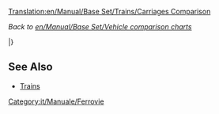 [[Translation:en/Manual/Base Set/Trains/Carriages Comparison]]
{{it/Traduzione}}

''Back to [[en/Manual/Base Set/Vehicle comparison charts]]''{{en/-right}}

{{en/Manual/Base Set/Trains/TrainCarriageHeader}}

{{en/Manual/Base Set/Trains/TrainCarriageRow|climate=TSR_
|name=[[en/Manual/Base Set/Trains/Armoured Van]]
|costGBP=1,494
|costUSD=2,988
|weightEmpty=30
|weightRail=32
|weightMonoRail=33 
|weightMagLev=33
|cargoType=valuables/gold/diamonds
|capacityRail=20 bags
|capacityMonoRail=25 bags
|capacityMagLev=27 bags
}}

{{en/Manual/Base Set/Trains/TrainCarriageRow|
___Y|[[en/Manual/Base Set/Trains/Battery Truck]]|1,148|2,296|18|23|24|25|batteries|22|27|29}}

{{en/Manual/Base Set/Trains/TrainCarriageRow|
___Y|[[en/Manual/Base Set/Trains/Bubble Van]]|1,113|2,226|21|22|22|22|bubbles|20|25|27}}

{{en/Manual/Base Set/Trains/TrainCarriageRow|
___Y|[[en/Manual/Base Set/Trains/Candyfloss Hopper]]|1,042|2,084|20|50|55|57|candyfloss|30 tonnes|35 tonnes|37 tonnes}}

{{en/Manual/Base Set/Trains/TrainCarriageRow|
TS__|[[en/Manual/Base Set/Trains/Coal Car]]|1,031|2,062|18|48|53|55|coal|30 tonnes|35 tonnes|37 tonnes}}

{{en/Manual/Base Set/Trains/TrainCarriageRow|___Y|[[en/Manual/Base Set/Trains/Cola Tanker]]|1,066|2,132|24|49|54|56|cola|25,000 litres|30,000 litres|32,000 litres}}

{{en/Manual/Base Set/Trains/TrainCarriageRow|
__R_|[[en/Manual/Base Set/Trains/Copper Ore Hopper]]|1,048|2,096|19|49|54|56|copper ore|30 tonnes|35 tonnes|37 tonnes}}

{{en/Manual/Base Set/Trains/TrainCarriageRow|
___Y|[[en/Manual/Base Set/Trains/Fizzy Drink Truck]]|1,130|2,260|18|21|21|22|fizzy drinks|25|30|32}}

{{en/Manual/Base Set/Trains/TrainCarriageRow|
_SR_|[[en/Manual/Base Set/Trains/Food Van]]|1,119|2,238|22|47|52|54|food|25 tonnes|30 tonnes|32 tonnes}}

{{en/Manual/Base Set/Trains/TrainCarriageRow|
__R_|[[en/Manual/Base Set/Trains/Fruit Truck]]|1,066|2,132|18|43|48|50|fruit|25 tonnes|30 tonnes|32 tonnes}}

{{en/Manual/Base Set/Trains/TrainCarriageRow|
TSR_|[[en/Manual/Base Set/Trains/Goods Van]]|1,113|2,226|21|33|36|37|goods|25 crates|30 crates|32 crates}}

{{en/Manual/Base Set/Trains/TrainCarriageRow|
TSR_|[[en/Manual/Base Set/Trains/Grain Hopper]]|1,066|2,132|19|49|54|56|grain|30 tonnes|35 tonnes|37 tonnes}}

{{en/Manual/Base Set/Trains/TrainCarriageRow|
T___|[[en/Manual/Base Set/Trains/Iron Ore Hopper]]|1,048|2,096|19|49|54|56|iron ore|30 tonnes|35 tonnes|37 tonnes}}

{{en/Manual/Base Set/Trains/TrainCarriageRow|
TS__|[[en/Manual/Base Set/Trains/Livestock Van]]|1,125|2,250|20|24|25|26|livestock|25 items|30 items|32 items}}

{{en/Manual/Base Set/Trains/TrainCarriageRow|
TSRY|[[en/Manual/Base Set/Trains/Mail Van]]|1,335|2,670|21|28|29|30|mail|30 bags|35 bags|37 bags}}

{{en/Manual/Base Set/Trains/TrainCarriageRow|
TSR_|[[en/Manual/Base Set/Trains/Oil Tanker]]|1,171|2,342|24|54|59|61|oil|30,000|35,000|37,000 litres}}

{{en/Manual/Base Set/Trains/TrainCarriageRow|
_S__|[[en/Manual/Base Set/Trains/Paper Truck]]|1,148|2,296|18|38|43|45|paper|20 tonnes|25 tonnes|27 tonnes}}

{{en/Manual/Base Set/Trains/TrainCarriageRow|
TSRY|[[en/Manual/Base Set/Trains/Passenger Carriage]]|1,447|2,894|25|27|27|27|passengers|40|45|47}}

{{en/Manual/Base Set/Trains/TrainCarriageRow|
___Y|[[en/Manual/Base Set/Trains/Plastic Truck]]|1,119|2,238|18|48|53|55|plastic|30,000 litres|35,000 litres|37,000 litres}}

{{en/Manual/Base Set/Trains/TrainCarriageRow|
__R_|[[en/Manual/Base Set/Trains/Rubber Truck]]|1,083|2,166|19|40|45|47|rubber|21,000 litres|26,000 litres|28,000 litres}}

{{en/Manual/Base Set/Trains/TrainCarriageRow|
T___|[[en/Manual/Base Set/Trains/Steel Truck]]|1,148|2,296|18|38|43|45|steel|20 tonnes|25 tonnes|27 tonnes}}

{{en/Manual/Base Set/Trains/TrainCarriageRow|
___Y|[[en/Manual/Base Set/Trains/Sugar Truck]]|1,031|2,062|19|49|54|56|sugar|30 tonnes|35 tonnes|37 tonnes}}

{{en/Manual/Base Set/Trains/TrainCarriageRow|
___Y|[[en/Manual/Base Set/Trains/Sweet Van]]|1,060|2,120|21|28|30|31|sweets|25 bags|30 bags|32 bags}}

{{en/Manual/Base Set/Trains/TrainCarriageRow|
___Y|[[en/Manual/Base Set/Trains/Toffee Hopper]]|1,125|2,250|20|50|55|57|toffee|30 tonnes|35 tonnes|37 tonnes}}

{{en/Manual/Base Set/Trains/TrainCarriageRow|
___Y|[[en/Manual/Base Set/Trains/Toy Van]]|1,072|2,144|21|23|24|24|toys|20|25|27}}

{{en/Manual/Base Set/Trains/TrainCarriageRow|
__R_|[[en/Manual/Base Set/Trains/Water Tanker]]|1,166|2,332|25|50|55|57|water|25,000 litres|30,000 litres|32,000 litres}}

{{en/Manual/Base Set/Trains/TrainCarriageRow|
TSR_|[[en/Manual/Base Set/Trains/Wood Truck]]|1,060|2,120|16|46|51|53|wood|30 tonnes|35 tonnes|37 tonnes}}

|}

==See Also==
* [[en/Manual/Trains#list-of-train-engines-and-carriages|Trains]]

[[Category:it/Manuale/Ferrovie]]